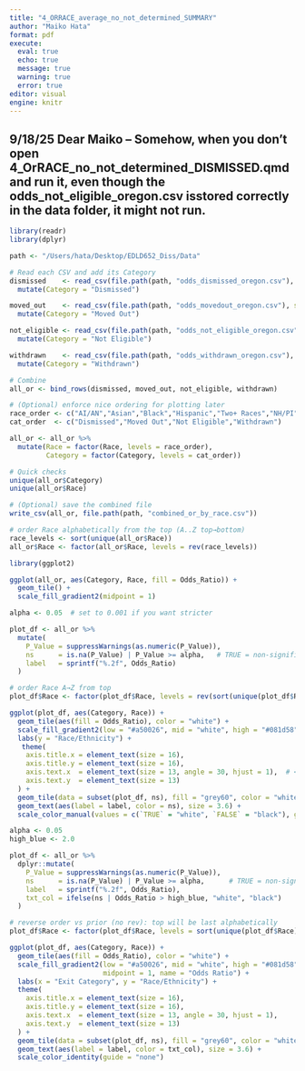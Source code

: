 ```yaml
---
title: "4_ORRACE_average_no_not_determined_SUMMARY"
author: "Maiko Hata"
format: pdf
execute: 
  eval: true 
  echo: true
  message: true 
  warning: true
  error: true
editor: visual
engine: knitr
---
```


## 9/18/25 Dear Maiko – Somehow, when you don't open 4_OrRACE_no_not_determined_DISMISSED.qmd and run it, even though the odds_not_eligible_oregon.csv isstored correctly in  the data folder, it might not run. 

```r
library(readr)
library(dplyr)

path <- "/Users/hata/Desktop/EDLD652_Diss/Data"

# Read each CSV and add its Category
dismissed    <- read_csv(file.path(path, "odds_dismissed_oregon.csv"), show_col_types = FALSE) %>%
  mutate(Category = "Dismissed")

moved_out    <- read_csv(file.path(path, "odds_movedout_oregon.csv"), show_col_types = FALSE) %>%
  mutate(Category = "Moved Out")

not_eligible <- read_csv(file.path(path, "odds_not_eligible_oregon.csv"), show_col_types = FALSE) %>%
  mutate(Category = "Not Eligible")

withdrawn    <- read_csv(file.path(path, "odds_withdrawn_oregon.csv"), show_col_types = FALSE) %>%
  mutate(Category = "Withdrawn")

# Combine
all_or <- bind_rows(dismissed, moved_out, not_eligible, withdrawn)

# (Optional) enforce nice ordering for plotting later
race_order <- c("AI/AN","Asian","Black","Hispanic","Two+ Races","NH/PI","White")
cat_order  <- c("Dismissed","Moved Out","Not Eligible","Withdrawn")

all_or <- all_or %>%
  mutate(Race = factor(Race, levels = race_order),
         Category = factor(Category, levels = cat_order))

# Quick checks
unique(all_or$Category)
unique(all_or$Race)

# (Optional) save the combined file
write_csv(all_or, file.path(path, "combined_or_by_race.csv"))

```

```r
# order Race alphabetically from the top (A..Z top→bottom)
race_levels <- sort(unique(all_or$Race))
all_or$Race <- factor(all_or$Race, levels = rev(race_levels))


```

```r
library(ggplot2)

ggplot(all_or, aes(Category, Race, fill = Odds_Ratio)) +
  geom_tile() +
  scale_fill_gradient2(midpoint = 1)

```

```r
alpha <- 0.05  # set to 0.001 if you want stricter

plot_df <- all_or %>%
  mutate(
    P_Value = suppressWarnings(as.numeric(P_Value)),
    ns      = is.na(P_Value) | P_Value >= alpha,   # TRUE = non-significant
    label   = sprintf("%.2f", Odds_Ratio)
  )

# order Race A→Z from top
plot_df$Race <- factor(plot_df$Race, levels = rev(sort(unique(plot_df$Race))))

ggplot(plot_df, aes(Category, Race)) +
  geom_tile(aes(fill = Odds_Ratio), color = "white") +
  scale_fill_gradient2(low = "#a50026", mid = "white", high = "#081d58", midpoint = 1, name = "Odds Ratio") +
  labs(y = "Race/Ethnicity") +
   theme(
    axis.title.x = element_text(size = 16),
    axis.title.y = element_text(size = 16),
    axis.text.x  = element_text(size = 13, angle = 30, hjust = 1),  # << bigger x tick labels
    axis.text.y  = element_text(size = 13)
  ) + 
  geom_tile(data = subset(plot_df, ns), fill = "grey60", color = "white") +
  geom_text(aes(label = label, color = ns), size = 3.6) +
  scale_color_manual(values = c(`TRUE` = "white", `FALSE` = "black"), guide = "none")

```

```r
alpha <- 0.05         
high_blue <- 2.0     

plot_df <- all_or %>%
  dplyr::mutate(
    P_Value = suppressWarnings(as.numeric(P_Value)),
    ns      = is.na(P_Value) | P_Value >= alpha,      # TRUE = non-significant (gray overlay)
    label   = sprintf("%.2f", Odds_Ratio),
    txt_col = ifelse(ns | Odds_Ratio > high_blue, "white", "black")
  )

# reverse order vs prior (no rev): top will be last alphabetically
plot_df$Race <- factor(plot_df$Race, levels = sort(unique(plot_df$Race)))

ggplot(plot_df, aes(Category, Race)) +
  geom_tile(aes(fill = Odds_Ratio), color = "white") +
  scale_fill_gradient2(low = "#a50026", mid = "white", high = "#081d58",
                       midpoint = 1, name = "Odds Ratio") +
  labs(x = "Exit Category", y = "Race/Ethnicity") +
  theme(
    axis.title.x = element_text(size = 16),
    axis.title.y = element_text(size = 16),
    axis.text.x  = element_text(size = 13, angle = 30, hjust = 1),
    axis.text.y  = element_text(size = 13)
  ) +
  geom_tile(data = subset(plot_df, ns), fill = "grey60", color = "white") +
  geom_text(aes(label = label, color = txt_col), size = 3.6) +
  scale_color_identity(guide = "none")

```
